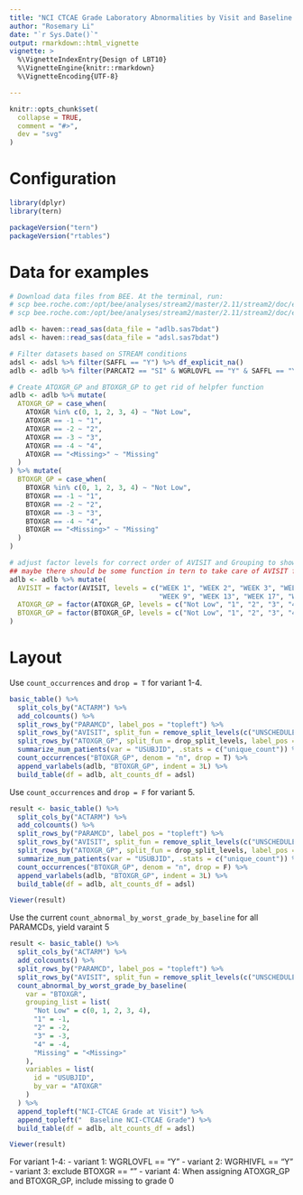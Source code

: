 ```yaml
---
title: "NCI CTCAE Grade Laboratory Abnormalities by Visit and Baseline Grade (LBT13)"
author: "Rosemary Li"
date: "`r Sys.Date()`"
output: rmarkdown::html_vignette
vignette: >
  %\VignetteIndexEntry{Design of LBT10}
  %\VignetteEngine{knitr::rmarkdown}
  %\VignetteEncoding{UTF-8}

---
```


```r
knitr::opts_chunk$set(
  collapse = TRUE,
  comment = "#>",
  dev = "svg"
)
```

Configuration
=============

```r
library(dplyr)
library(tern)

packageVersion("tern")
packageVersion("rtables")
```

Data for examples
=================

```r

# Download data files from BEE. At the terminal, run:
# scp bee.roche.com:/opt/bee/analyses/stream2/master/2.11/stream2/doc/examples/molecule/project/safety/task01/outdata_vad/adlb.sas7bdat
# scp bee.roche.com:/opt/bee/analyses/stream2/master/2.11/stream2/doc/examples/molecule/project/safety/task01/outdata_vad/adsl.sas7bdat

adlb <- haven::read_sas(data_file = "adlb.sas7bdat")
adsl <- haven::read_sas(data_file = "adsl.sas7bdat")

# Filter datasets based on STREAM conditions
adsl <- adsl %>% filter(SAFFL == "Y") %>% df_explicit_na()
adlb <- adlb %>% filter(PARCAT2 == "SI" & WGRLOVFL == "Y" & SAFFL == "Y") %>% df_explicit_na()

# Create ATOXGR_GP and BTOXGR_GP to get rid of helpfer function
adlb <- adlb %>% mutate(
  ATOXGR_GP = case_when(
    ATOXGR %in% c(0, 1, 2, 3, 4) ~ "Not Low",
    ATOXGR == -1 ~ "1",
    ATOXGR == -2 ~ "2",
    ATOXGR == -3 ~ "3",
    ATOXGR == -4 ~ "4",
    ATOXGR == "<Missing>" ~ "Missing"
  )
) %>% mutate(
  BTOXGR_GP = case_when(
    BTOXGR %in% c(0, 1, 2, 3, 4) ~ "Not Low",
    BTOXGR == -1 ~ "1",
    BTOXGR == -2 ~ "2",
    BTOXGR == -3 ~ "3",
    BTOXGR == -4 ~ "4",
    BTOXGR == "<Missing>" ~ "Missing"
  )
)

# adjust factor levels for correct order of AVISIT and Grouping to show
## maybe there should be some function in tern to take care of AVISIT factor level according to AVISITN?
adlb <- adlb %>% mutate(
  AVISIT = factor(AVISIT, levels = c("WEEK 1", "WEEK 2", "WEEK 3", "WEEK 4", "WEEK 5", "WEEK 7",
                                     "WEEK 9", "WEEK 13", "WEEK 17", "WEEK 21", "UNSCHEDULED")),
  ATOXGR_GP = factor(ATOXGR_GP, levels = c("Not Low", "1", "2", "3", "4", "Missing")),
  BTOXGR_GP = factor(BTOXGR_GP, levels = c("Not Low", "1", "2", "3", "4", "Missing"))
)
```

Layout
======

Use `count_occurrences` and `drop = T` for variant 1-4.
```r
basic_table() %>%
  split_cols_by("ACTARM") %>%
  add_colcounts() %>%
  split_rows_by("PARAMCD", label_pos = "topleft") %>%
  split_rows_by("AVISIT", split_fun = remove_split_levels(c("UNSCHEDULED")), label_pos = "topleft") %>%
  split_rows_by("ATOXGR_GP", split_fun = drop_split_levels, label_pos = "topleft") %>%
  summarize_num_patients(var = "USUBJID", .stats = c("unique_count")) %>%
  count_occurrences("BTOXGR_GP", denom = "n", drop = T) %>%
  append_varlabels(adlb, "BTOXGR_GP", indent = 3L) %>%
  build_table(df = adlb, alt_counts_df = adsl)
```

Use `count_occurrences` and `drop = F` for variant 5.
```r
result <- basic_table() %>%
  split_cols_by("ACTARM") %>%
  add_colcounts() %>%
  split_rows_by("PARAMCD", label_pos = "topleft") %>%
  split_rows_by("AVISIT", split_fun = remove_split_levels(c("UNSCHEDULED")), label_pos = "topleft") %>%
  split_rows_by("ATOXGR_GP", split_fun = drop_split_levels, label_pos = "topleft") %>%
  summarize_num_patients(var = "USUBJID", .stats = c("unique_count")) %>%
  count_occurrences("BTOXGR_GP", denom = "n", drop = F) %>%
  append_varlabels(adlb, "BTOXGR_GP", indent = 3L) %>%
  build_table(df = adlb, alt_counts_df = adsl)

Viewer(result)
```


Use the current `count_abnormal_by_worst_grade_by_baseline` for all PARAMCDs, yield varaint 5

```r
result <- basic_table() %>%
  split_cols_by("ACTARM") %>%
  add_colcounts() %>%
  split_rows_by("PARAMCD", label_pos = "topleft") %>%
  split_rows_by("AVISIT", split_fun = remove_split_levels(c("UNSCHEDULED")), label_pos = "topleft") %>%
  count_abnormal_by_worst_grade_by_baseline(
    var = "BTOXGR",
    grouping_list = list(
      "Not Low" = c(0, 1, 2, 3, 4),
      "1" = -1,
      "2" = -2,
      "3" = -3,
      "4" = -4,
      "Missing" = "<Missing>"
    ),
    variables = list(
      id = "USUBJID",
      by_var = "ATOXGR"
    )
  ) %>%
  append_topleft("NCI-CTCAE Grade at Visit") %>%
  append_topleft("  Baseline NCI-CTCAE Grade") %>%
  build_table(df = adlb, alt_counts_df = adsl)

Viewer(result)
```


For variant 1-4:
- variant 1: WGRLOVFL == "Y"
- variant 2: WGRHIVFL == "Y"
- variant 3: exclude BTOXGR == "<Missing>"
- variant 4: When assigning ATOXGR_GP and BTOXGR_GP, include missing to grade 0

